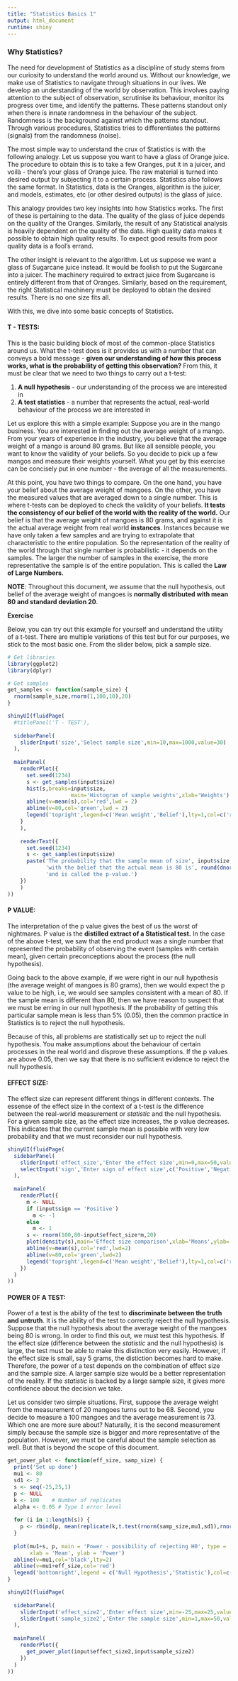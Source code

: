 ```yaml
---
title: "Statistics Basics 1"
output: html_document
runtime: shiny
---
```


### Why Statistics?

The need for development of Statistics as a discipline of study stems from our curiosity to understand the world around us. Without our knowledge, we make use of Statistics to navigate through situations in our lives. We develop an understanding of the world by observation. This involves paying attention to the subject of observation, scrutinise its behaviour, monitor its progress over time, and identify the patterns. These patterns standout only when there is innate randomness in the behaviour of the subject. Randomness is the background against which the patterns standout. Through various procedures, Statistics tries to differentiates the patterns (signals) from the randomness (noise). 

The most simple way to understand the crux of Statistics is with the following analogy. Let us suppose you want to have a glass of Orange juice. The procedure to obtain this is to take a few Oranges, put it in a juicer, and voilà - there's your glass of Orange juice. The raw material is turned into desired output by subjecting it to a certain process. Statistics also follows the same format. In Statistics, data is the Oranges, algorithm is the juicer, and models, estimates, etc (or other desired outputs) is the glass of juice.

This analogy provides two key insights into how Statistics works. The first of these is pertaining to the data. The quality of the glass of juice depends on the quality of the Oranges. Similarly, the result of any Statistical analysis is heavily dependent on the quality of the data. High quality data makes it possible to obtain high quality results. To expect good results from poor quality data is a fool's errand.

The other insight is relevant to the algorithm. Let us suppose we want a glass of Sugarcane juice instead. It would be foolish to put the Sugarcane into a juicer. The machinery required to extract juice from Sugarcane is entirely different from that of Oranges. Similarly, based on the requirement, the right Statistical machinery must be deployed to obtain the desired results. There is no one size fits all.

With this, we dive into some basic concepts of Statistics. 

#### T - TESTS:

This is the basic building block of most of the common-place Statistics around us. What the t-test does is it provides us with a number that can conveys a bold message - **given our understanding of how this process works, what is the probability of getting this observation?** From this, it must be clear that we need to two things to carry out a t-test:

1. **A null hypothesis** - our understanding of the process we are interested in
2. **A test statistics** - a number that represents the actual, real-world behaviour of the process we are interested in

Let us explore this with a simple example:
Suppose you are in the mango business. You are interested in finding out the average weight of a mango. From your years of experience in the industry, you believe that the average weight of a mango is around 80 grams. But like all sensible people, you want to know the validity of your beliefs. So you decide to pick up a few mangos and measure their weights yourself. What you get by this exercise can be concisely put in one number - the average of all the measurements.

At this point, you have two things to compare. On the one hand, you have your belief about the average weight of mangoes. On the other, you have the measured values that are averaged down to a single number. This is where t-tests can be deployed to check the validity of your beliefs. **It tests the consistency of our belief of the world with the reality of the world.** Our belief is that the average weight of mangoes is 80 grams, and against it is the actual average weight from real world **instances**. Instances because we have only taken a few samples and are trying to extrapolate that characteristic to the entire population. So the representation of the reality of the world through that single number is probabilistic - it depends on the samples. The larger the number of samples in the exercise, the more representative the sample is of the entire population. This is called the **Law of Large Numbers.**

**NOTE**: Throughout this document, we assume that the null hypothesis, out belief of the average weight of mangoes is **normally distributed with mean 80 and standard deviation 20**.

####### **Exercise**

Below, you can try out this example for yourself and understand the utility of a t-test. There are multiple variations of this test but for our purposes, we stick to the most basic one. From the slider below, pick a sample size. 

```r
# Get libraries
library(ggplot2)
library(dplyr)

# Get samples
get_samples <- function(sample_size) {
  rnorm(sample_size,rnorm(1,100,10),20)
}

shinyUI(fluidPage(
  #titlePanel('T - TEST'),
  
  sidebarPanel(
    sliderInput('size','Select sample size',min=10,max=1000,value=30)
  ),
  
  mainPanel(
    renderPlot({
      set.seed(1234)
      s <- get_samples(input$size)
      hist(s,breaks=input$size,
                    main='Histogram of sample weights',xlab='Weights')
      abline(v=mean(s),col='red',lwd = 2)
      abline(v=80,col='green',lwd = 2)
      legend('topright',legend=c('Mean weight','Belief'),lty=1,col=c('red','green'))
    }
    ),
    
    renderText({
      set.seed(1234)
      s <- get_samples(input$size)
      paste('The probability that the sample mean of size', input$size, 'is', round(mean(s),2),
            'with the belief that the actual mean is 80 is', round(dnorm(mean(s),80,20),4),
            'and is called the p-value.')
    })
    )
))
```

#### P VALUE:

The interpretation of the p value gives the best of us the worst of nightmares. P value is the **distilled extract of a Statistical test.** In the case of the above t-test, we saw that the end product was a single number that represented the probability of observing the event (samples with certain mean), given certain preconceptions about the process (the null hypothesis).

Going back to the above example, if we were right in our null hypothesis (the average weight of mangoes is 80 grams), then we would expect the p value to be high, i.e, we would see samples consistent with a mean of 80. If the sample mean is different than 80, then we have reason to suspect that we must be erring in our null hypothesis. If the probability of getting this particular sample mean is less than 5% (0.05), then the common practice in Statistics is to reject the null hypothesis. 

Because of this, all problems are statistically set up to reject the null hypothesis. You make assumptions about the behaviour of certain processes in the real world and disprove these assumptions. If the p values are above 0.05, then we say that there is no sufficient evidence to reject the null hypothesis. 

#### EFFECT SIZE:

The effect size can represent different things in different contexts. The essense of the effect size in the context of a t-test is the difference between the real-world measurement or *statistic* and the null hypothesis. For a given sample size, as the effect size increases, the p value decreases. This indicates that the current sample mean is possible with very low probability and that we must reconsider our null hypothesis.

```r
shinyUI(fluidPage(
  sidebarPanel(
    sliderInput('effect_size','Enter the effect size',min=0,max=50,value=10),
    selectInput('sign','Enter sign of effect size',c('Positive','Negative'))
  ),
  
  mainPanel(
    renderPlot({
      m <- NULL
      if (input$sign == 'Positive') 
        m <- -1
      else 
        m <- 1
      s <- rnorm(100,80-input$effect_size*m,20)
      plot(density(s),main='Effect size comparison',xlab='Means',ylab='',yaxt='n')
      abline(v=mean(s),col='red',lwd=2)
      abline(v=80,col='green',lwd=2)
      legend('topright',legend=c('Mean weight','Belief'),lty=1,col=c('red','green'))
    })
  )
))
```

#### POWER OF A TEST:

Power of a test is the ability of the test to **discriminate between the truth and untruth**. It is the ability of the test to correctly reject the null hypothesis. Suppose that the null hypothesis about the average weight of the mangoes being 80 is wrong. In order to find this out, we must test this hypothesis. If the effect size (difference between the *statistic* and the null hypothesis) is large, the test must be able to make this distinction very easily. However, if the effect size is small, say 5 grams, the distiction becomes hard to make. Therefore, the power of a test depends on the combination of effect size and the sample size. A larger sample size would be a better representation of the reality. If the *statistic* is backed by a large sample size, it gives more confidence about the decision we take. 

Let us consider two simple situations. First, suppose the average weight from the measurement of 20 mangoes turns out to be 68. Second, you decide to measure a 100 mangoes and the average measurement is 73. Which one are more sure about? Naturally, it is the second measurement simply because the sample size is bigger and more representative of the population. However, we must be careful about the sample selection as well. But that is beyond the scope of this document. 

```r
get_power_plot <- function(eff_size, samp_size) {
  print('Set up done')
  mu1 <- 80
  sd1 <- 2
  s <- seq(-25,25,1)
  p <- NULL
  k <- 100    # Number of replicates
  alpha <- 0.05 # Type 1 error level
  
  for (i in 1:length(s)) {
    p <- rbind(p, mean(replicate(k,t.test(rnorm(samp_size,mu1,sd1),rnorm(samp_size,mu1+s[i],sd1))$p.value) < alpha))
  }
  
  plot(mu1+s, p, main = 'Power - possibility of rejecting H0', type = 'l', col='black',
       xlab = 'Mean', ylab = 'Power')
  abline(v=mu1,col='black',lty=2)
  abline(v=mu1+eff_size,col='red')
  legend('bottomright',legend = c('Null Hypothesis','Statistic'),col=c('black','red'),lty=c(2,1))
}

shinyUI(fluidPage(
  
  sidebarPanel(
    sliderInput('effect_size2','Enter effect size',min=-25,max=25,value=10),
    sliderInput('sample_size2','Enter the sample size',min=1,max=50,value=5)
  ),
  
  mainPanel(
    renderPlot({
      get_power_plot(input$effect_size2,input$sample_size2)
    })
  )
))
```

